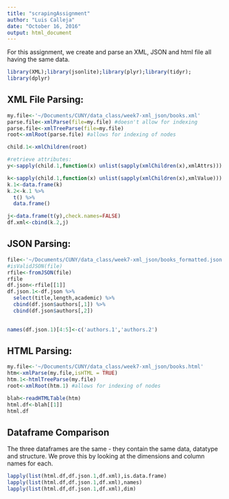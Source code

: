 ```yaml
---
title: "scrapingAssignment"
author: "Luis Calleja"
date: "October 16, 2016"
output: html_document
---
```

For this assignment, we create and parse an XML, JSON and html file all having the same data.
```r
library(XML);library(jsonlite);library(plyr);library(tidyr);
library(dplyr)
```


## XML File Parsing:
```r
my.file<-'~/Documents/CUNY/data_class/week7-xml_json/books.xml'
parse.file<-xmlParse(file=my.file) #doesn't allow for indexing
parse.file<-xmlTreeParse(file=my.file)
root<-xmlRoot(parse.file) #allows for indexing of nodes

child.1<-xmlChildren(root)

#retrieve attributes:
y<-sapply(child.1,function(x) unlist(sapply(xmlChildren(x),xmlAttrs)))

k<-sapply(child.1,function(x) unlist(sapply(xmlChildren(x),xmlValue)))
k.1<-data.frame(k)
k.2<-k.1 %>%
  t() %>%
  data.frame()

j<-data.frame(t(y),check.names=FALSE)
df.xml<-cbind(k.2,j)
```

## JSON Parsing:
```r
file<-'~/Documents/CUNY/data_class/week7-xml_json/books_formatted.json'
#isValidJSON(file)
rfile<-fromJSON(file)
rfile
df.json<-rfile[[1]]
df.json.1<-df.json %>%
  select(title,length,academic) %>%
  cbind(df.json$authors[,1]) %>%
  cbind(df.json$authors[,2])
  

names(df.json.1)[4:5]<-c('authors.1','authors.2')

```

## HTML Parsing:
```r
my.file<-'~/Documents/CUNY/data_class/week7-xml_json/books.html'
htm<-xmlParse(my.file,isHTML = TRUE)
htm.1<-htmlTreeParse(my.file)
root<-xmlRoot(htm.1) #allows for indexing of nodes

blah<-readHTMLTable(htm)
html.df<-blah[[1]]
html.df
```

## Dataframe Comparison
The three dataframes are the same - they contain the same data, datatype and structure. We prove this by looking at the dimensions and column names for each.
```r
lapply(list(html.df,df.json.1,df.xml),is.data.frame)
lapply(list(html.df,df.json.1,df.xml),names)
lapply(list(html.df,df.json.1,df.xml),dim)
```